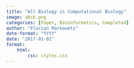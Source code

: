 ```yaml
---
title: "All Biology is Computational Biology"
image: abcb.png
categories: [Paper, Bioinformatics, Completed]
author: "Florian Markowetz"
date-format: "YYYY"
date: "2017-01-01"
format:
    html:
        css: styles.css
---
```

